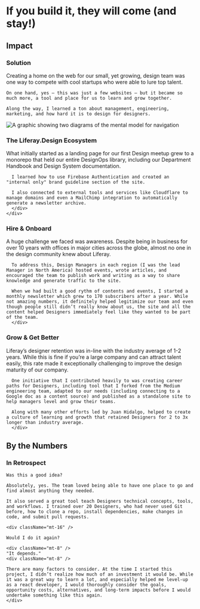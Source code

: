 
# If you build it, they will come (and stay!)

<Device
  beforeVideo="/projects/design-site/profile-video.mp4"
  beforeSrc="/projects/design-site/profile-video-poster.png"
  width={1600}
  height={800}
  autoplay={true}
  loop={true}
  className="!col-span-full"
/>

<div className="mt-40" />

<Summary
  problem={
    'Hiring good designers for an enterprise software company is a perennial challenge, especially if your corporate website has all of the constraints of the typical corporate website. \n Once you hire a good designer — how do you onboard, grow, and retain them? '
  }
  role={
    'As one of the Design Managers on the team, I contributed to the content strategy and design. In my spare time, I was the lead developer for the site, contributing over 250k lines of code.'
  }
  contributions={[
    'Content Strategy',
    'Information Architecture ',
    'Wireframing',
    'Interaction Design',
    'Prototyping',
    'Usability Testing',
    'Quality Assurance',
    'Frontend Development',
    'JSX / SCSS / MDX',
  ]}
/>

<div className="grid grid-cols-subgrid gap-8 mt-32">
  <h2 className="small-caps max-md:col-span-5 mt-6">Impact</h2>
  <div className="flex flex-col sm:flex-row gap-4 md:gap-8 flex-wrap col-span-full xl:col-span-8">
    <ImpactCard
      className="flex-1"
      title="Reduced Time to Hire"
      importantNumber={300}
      content="From Months to Weeks"
    />
    <ImpactCard
      className="flex-1"
      title="Designer Retention"
      importantNumber={240}
      content="Significantly over industry average"
    />
    <ImpactCard
      className="flex-0"
      title="Designers Hired"
      importantNumber={40}
      icon={UserRoundPlus}
      numberType="integer"
      content="From 2018 to 2023"
    />
  </div>
</div>

<div className="grid grid-cols-subgrid gap-8 mt-40">
  <h3 className="small-caps max-md:col-span-5 mt-0.5">Solution</h3>
  <div className="col-span-3">
    Creating a home on the web for our small, yet growing, design team was one way to compete with cool startups who were able to lure top talent.
    
    On one hand, yes — this was just a few websites — but it became so much more, a tool and place for us to learn and grow together.
    
    Along the way, I learned a ton about management, engineering, marketing, and how hard it is to design for designers.

   </div>

  <Image
    src="/projects/design-site/commits.png"
    alt="A graphic showing two diagrams of the mental model for navigation"
    width={752}
    height={458}
    className="col-span-3 -mt-4 rounded-lg ml-16 outline outline-1 outline-text/20 -outline-offset-1"
  />
</div>

<div className="grid grid-cols-subgrid gap-8 my-40">
  <div className="col-span-full lg:col-span-3">
    <div className="top-14 sticky flex flex-col gap-8">
    <h3 className="small-caps mt-1.5">The Liferay.Design Ecosystem</h3>
    <div className="">
      What initially started as a landing page for our first Design meetup grew to a monorepo that held our entire DesignOps library, including our Department Handbook and Design System documentation. 
      
      I learned how to use Firebase Authentication and created an "internal only" brand guideline section of the site.

      I also connected to external tools and services like Cloudflare to manage domains and even a MailChimp integration to automatically generate a newsletter archive.
      </div>
    </div>

  </div>
  <div className="max-lg:col-start-1 col-span-6 flex flex-col gap-40">
    <Device
      beforeSrc="/projects/design-site/home-desktop.png"
      alt="Screenshot of Liferay Design's home page"
      width={1200}
      height={800}
      caption='Initially launched as a basic react app, I rebuilt it in Gatsby using Theme UI and MDX for flexibility and portability.'
    />
    <Device
      variant="tabs"
      beforeSrc="/projects/design-site/mobile-update.png"
      afterVideo="/projects/design-site/carousel.mp4"
      afterSrc="/projects/design-site/profile.png"
      afterAlt="Video showing the Designer profiles"
      afterLabel='Designer Profile'
      beforeLabel='Mobile Version'
      width={1600}
      height={800}
      className="!col-span-full"
      autoplay={true}
      loop={true}
      caption='A major milestone was launching profiles for each designer &mdash; creating your profile was one of your first onboarding tasks when you joined the team.'
    />
    <Device
      beforeSrc="/projects/design-site/handbook.png"
      alt="A screenshot of the Handbook"
      width={1200}
      height={800}
      caption='Writing stuff down help teams learn and grow together efficiently. I started the Handbook as a side project in Google Docs, eventually creating a dedicated site within the site for it.'
    />
    <Device
      beforeSrc="/projects/design-site/lexicon.png"
      alt="A screenshot of Lexicon's homepage (our Design System)" 
      width={1200}
      height={800}
      caption="One of the engineering teams had built an MVP site for our Design System, one of my earliest contributitions to Lexicon was upgrading it to a more complete documentation site and bringing it into our repo." 
    />
    <Device
      beforeSrc="/projects/design-site/blueprints.png"
      alt="A screenshot of Blueprints (our online brand guide)"
      width={1200}
      height={800}
      caption='A pain point our Marketing Designers had was constantly having to share brand assets with a variety of teams. I helped them by creating a private brand guide they could update and share with internal teams and vendors.' 
    />
  </div>
</div>

<div className="grid grid-cols-subgrid gap-8 my-40">
  <div className="col-span-full lg:col-span-3">
    <div className="top-14 sticky flex flex-col gap-8">
    <h3 className="small-caps mt-1.5">Hire & Onboard</h3>
    <div className="">
      A huge challenge we faced was awareness. Despite being in business for over 10 years with offices in major cities across the globe, almost no one in the design community knew about Liferay.

      To address this, Design Managers in each region (I was the lead Manager in North America) hosted events, wrote articles, and encouraged the team to publish work and writing as a way to share knowledge and generate traffic to the site.

      When we had built a good rythm of contents and events, I started a monthly newsletter which grew to 170 subscribers after a year. While not amazing numbers, it definitely helped legitimize our team and even though people still didn’t really know about us, the site and all the content helped Designers immediately feel like they wanted to be part of the team.
      </div>

</div>

  </div>
  <div className="max-lg:col-start-1 col-span-6 flex flex-col gap-8"> 
    <Device
      beforeSrc="/projects/design-site/article.png"
      beforeAlt="screenshot of the article page"
      width={1200}
      height={800}
      caption='In its heyday, we were publishing two articles a month.'
      className='mb-40'
    />
    <Device
      beforeSrc="/projects/design-site/events.png"
      beforeAlt="screenshot of the events page"
      width={1200}
      height={800}
      caption='In cities like Madrid, our office was centrally located and events were packed. Our site served as a place to get RSVPs and share recaps.'
      className='mb-40'
    />
    <Device
      beforeSrc="/projects/design-site/newsletter.png"
      beforeAlt="screenshot of the newsletter archive"
      width={1200}
      height={800}
      caption='Connecting the MailChimp API to our site allowed us to have an automated newsletter archive.'
      className='mb-40'
    />
    <Device
      beforeSrc="/projects/design-site/job-ad.png" 
      beforeAlt="screenshot of a job ad"
      width={1200}
      height={800}
      caption='Liferay used Jobvite and if you’ve used it before, you’ll understand why we made a dedicated section on our site to share nice job ads.'  
      className='mb-40'
    />
    <Device
      beforeSrc="/projects/design-site/onboarding.png" 
      beforeAlt="screenshot of our onboarding handbook page"
      width={1200}
      height={800}
      caption='This was the start of our onboarding process, the repo helped our team consolidate a variety of different onboardings into a more cohesive, globally refined process.'  
      className='mb-40'
    />
    <Device
      beforeSrc="/projects/design-site/team.png" 
      beforeAlt="screenshot of the team page"
      width={1200}
      height={800}
      caption='One of the first onboarding tasks was adding yourself to the team page.'
      className='mb-40'
    />
  </div>
</div>

<div className="grid grid-cols-subgrid gap-8 my-40">
  <div className="col-span-full lg:col-span-3">
    <div className="top-14 sticky flex flex-col gap-8">
    <h3 className="small-caps mt-1.5">Grow & Get Better</h3>
    <div className="">
      Liferay’s designer retention was in-line with the industry average of 1-2 years. While this is fine if you’re a large company and can attract talent easily, this rate made it exceptionally challenging to improve the design maturity of our company.

      One initiative that I contributed heavily to was creating career paths for Designers, including tool that I forked from the Medium engineering team, adapted to our needs (including connecting to a Google doc as a content source) and published as a standalone site to help managers level and grow their teams.

      Along with many other efforts led by Juan Hidalgo, helped to create a culture of learning and growth that retained Designers for 2 to 3x longer than industry average.
      </div>

</div>

  </div>
  <div className="max-lg:col-start-1 col-span-6 flex flex-col gap-8"> 
    <Device
      beforeSrc="/projects/design-site/path.png"
      beforeAlt="Screenshot of the career paths page"
      width={1200}
      height={800}
      caption='path.liferay.design was a standalone tool I made for designers and managers to be globally aligned on our career levels.'
      className='mb-40'
    />
    <Device
      beforeSrc="/projects/design-site/best-practices.png"
      beforeAlt="a screenshot of Best Practices articles we wrote"
      width={1200}
      height={800}
      caption='I organized the whole department to write a series of Best Practice articles' 
      className='mb-40'
    />
    <Device
      beforeSrc="/projects/design-site/promotions.png" 
      beforeVideo="/projects/design-site/promotions.mp4"
      beforeAlt="promotions landing page"
      autoplay={true}
      loop={true}
      width={1200}
      height={800}
      caption='As part of our annual report (which is another story) I created a page to showcase promotions, to celebrate the team’s growth.'
      className='mb-40'
    />
  </div>
</div>

<div className="grid grid-cols-subgrid gap-8 mt-32">
  <h2 className="small-caps max-md:col-span-5 mt-6">By the Numbers</h2>
  <div className="flex flex-col sm:flex-row gap-4 md:gap-8 flex-wrap col-span-full lg:col-span-8">
    <ImpactCard
      className="flex-1"
      title="Newsletter Subscribers"
      importantNumber={170}
      numberType="integer"
      content="Significantly over industry average"
      icon={MailCheck}
    />
    <ImpactCard
      className="flex-1"
      title="Weekly Visitors"
      importantNumber={1}
      numberSuffix='K+'
      numberType="integer"
      icon={ChevronRight}
      content="We were able to generate traffic without any ad spend"
    />
    <ImpactCard
      className="flex-1"
      title="Pageviews"
      importantNumber={1}
      numberSuffix='M+'
      icon={Eye}
      numberType="integer"
      content="More than 250k pageviews annually"
    />
  </div>
</div>

<div className="grid grid-cols-subgrid gap-8 my-40">
  <div className="col-span-full lg:col-span-3">
    <h3 className="small-caps my-8">In Retrospect</h3>

    Was this a good idea?

    Absolutely, yes. The team loved being able to have one place to go and find almost anything they needed.

    It also served a great tool teach Designers technical concepts, tools, and workflows. I trained over 20 Designers, who had never used Git before, how to clone a repo, install dependencies, make changes in code, and submit pull requests.

    <div className="mt-16" />

    Would I do it again?

    <div className="mt-8" />
    "It depends."
    <div className="mt-8" />

    There are many factors to consider. At the time I started this project, I didn’t realize how much of an investment it would be. While it was a great way to learn a lot, and especially helped me level-up as a react developer, I would thoroughly consider the goals, opportunity costs, alternatives, and long-term impacts before I would undertake something like this again.
    </div>

<Device
  beforeSrc="/projects/design-site/404.png"
  alt="a screenshot of the 404 page"
  width={1200}
  height={800}
  caption='I loved adding fun, yet strategic, details like random headshots with articles to help prevent bounces.'
  className='col-span-full lg:!col-start-4 lg:!col-span-full lg:ml-16'
/>
</div>

